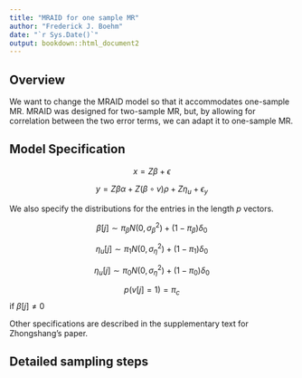 ```yaml
---
title: "MRAID for one sample MR"
author: "Frederick J. Boehm"
date: "`r Sys.Date()`"
output: bookdown::html_document2
---
```



## Overview

We want to change the MRAID model so that it accommodates one-sample MR. MRAID was designed for two-sample MR, but, by allowing for correlation between the two error terms, we can adapt it to one-sample MR.


## Model Specification

$$x = Z\beta + \epsilon$$

$$y = Z\beta\alpha + Z(\beta \circ v)\rho + Z\eta_u + \epsilon_y$$

We also specify the distributions for the entries in the length $p$ vectors.

$$\beta[j] \sim \pi_{\beta}N(0, \sigma^2_{\beta}) + (1 - \pi_{\beta})\delta_0$$

$$\eta_u[j] \sim \pi_1 N(0, \sigma^2_{\eta}) + (1 - \pi_1) \delta_0$$

$$\eta_u[j] \sim \pi_0N(0, \sigma^2_{\eta}) + (1 - \pi_0)\delta_0$$

$$p(v[j] = 1) = \pi_c$$ if $\beta[j] \neq 0$


Other specifications are described in the supplementary text for Zhongshang's paper.



## Detailed sampling steps



